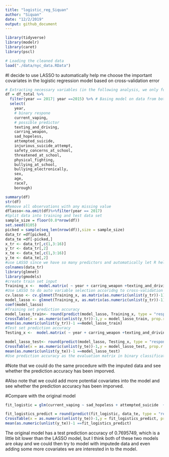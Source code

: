 ```yaml
---
title: "logistic_reg_Siquan"
author: "Siquan"
date: "12/2/2019"
output: github_document
---
```

```r
library(tidyverse)
library(modelr)
library(caret)
library(pscl)
```

```r
# Loading the cleaned data
load("./data/nyc_data.RData")
```

#I decide to use LASSO to automatically help me choose the important covariates in the logistic regression model based on cross-validation error

```r
# Extracting necessary variables (in the following analysis, we only focus on the variables extracted by Daniela in the original'Logistics Regressin.Rmd')
df = df_total %>% 
  filter(year == 2017| year ==2015) %>% # Basing model on data from both 2015 and 2017
  select(
    year,
    # binary respone
    current_vaping,
    # possible predictor
    texting_and_driving,
    carring_weapon,
    sad_hopeless,
    attempted_suicide,
    injurious_suicide_attempt,
    safety_concerns_at_school,
    threatened_at_school,
    physical_fighting,
    bullying_at_school,
    bullying_electronically,
    sex,
    age,
    race7,
    borough)

summary(df)
str(df)
#Remove all observations with any missing value
dflasso<-na.omit(df)%>%filter(year == 2017)
#Split data into training and test data set
sample_size = floor(0.8*nrow(df))
set.seed(8105)
picked = sample(seq_len(nrow(df)),size = sample_size)
data_tr =df[picked,]
data_te =df[-picked,]
x_tr <- data_tr[,c(1,3:16)]
y_tr <- data_tr[,2]
x_te <- data_te[,c(1,3:16)]
y_te <- data_te[,2]
#use LASSO since we have so many predictors and automatically let R help us select the important variables
colnames(data_tr)
library(glmnet)
library(gmodels)
#create train set input
Training_x <-  model.matrix( ~ year + carring_weapon +texting_and_driving +carring_weapon+sad_hopeless+attempted_suicide+injurious_suicide_attempt+ safety_concerns_at_school+threatened_at_school+physical_fighting+bullying_at_school+bullying_electronically+sex+age+race7+borough -1, data_tr)
#Use LASSO to do auto variable selection accoridng to cross-validation error
cv.lasso <- cv.glmnet(Training_x, as.matrix(as.numeric(unlist(y_tr))-1), alpha = 1, family = "binomial")
model_lasso <- glmnet(Training_x, as.matrix(as.numeric(unlist(y_tr))-1), alpha = 1, family = "binomial",lambda = cv.lasso$lambda.min)
coef(model_lasso)
#Training set prediction accuracy
model_lasso_train<- round(predict(model_lasso, Training_x, type = "response"))
CrossTable(x = as.numeric(unlist(y_tr))-1,y = model_lasso_train, prop.r = F, prop.c = F, prop.chisq = F)
mean(as.numeric(unlist(y_tr))-1 ==model_lasso_train)
#Test set prediction accuracy
Testing_x <-  model.matrix( ~ year + carring_weapon +texting_and_driving +carring_weapon+sad_hopeless+attempted_suicide+injurious_suicide_attempt+ safety_concerns_at_school+threatened_at_school+physical_fighting+bullying_at_school+bullying_electronically+sex+age+race7+borough -1, data_te)

model_lasso_test<- round(predict(model_lasso, Testing_x, type = "response"))
CrossTable(x = as.numeric(unlist(y_te))-1,y = model_lasso_test, prop.r = F, prop.c = F, prop.chisq = F)
mean(as.numeric(unlist(y_te))-1 ==model_lasso_test)
#Use prediction accuracy as the evaluation matrix in binary classification task, train set prediction accuracy  0.7879127 and test set prediction accuracy 0.7785235. SInce the training set and test set accuracy are pretty close, there is no overfitting.

```
#Note that we could do the same procedure with the imputed data and see whether the prediction accuracy has been imporved.

#Also note that we could add more potential covariates into the model and see whether the prediction accuracy has been imporved.

#Compare with the original model
```r
fit_logistic = glm(current_vaping ~ sad_hopeless + attempted_suicide  + safety_concerns_at_school + threatened_at_school + physical_fighting + bullying_electronically + carring_weapon, data = data_tr, family = binomial())

fit_logistics_predict = round(predict(fit_logistic, data_te, type = "response"))
CrossTable(x = as.numeric(unlist(y_te))-1,y = fit_logistics_predict, prop.r = F, prop.c = F, prop.chisq = F)
mean(as.numeric(unlist(y_te))-1 ==fit_logistics_predict)
```
The original model has a test prediction accuracy of 0.7695749, which is a little bit lower than the LASSO model, but I think both of these two models are okay and we could then try to model with imputede data and even adding some more covariates we are interested in to the model.
